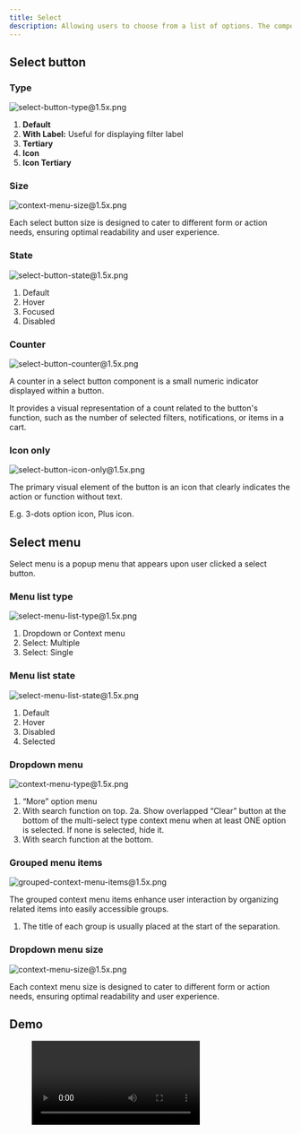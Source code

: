 ```yaml
---
title: Select
description: Allowing users to choose from a list of options. The component often appears as a popup menu where user clicks on the select button, to make a list of options appear.
---
```



## Select button

### Type

![select-button-type@1.5x.png](/design/select-button-type1.5x.png)

1. **Default**
2. **With Label:** Useful for displaying filter label
3. **Tertiary**
4. **Icon**
5. **Icon Tertiary**

### Size

![context-menu-size@1.5x.png](/design/context-menu-size1.5x.png)

Each select button size is designed to cater to different form or action needs, ensuring optimal readability and user experience.

### State

![select-button-state@1.5x.png](/design/select-button-state1.5x.png)

1. Default
2. Hover
3. Focused
4. Disabled

### Counter

![select-button-counter@1.5x.png](/design/select-button-counter1.5x.png)

A counter in a select button component is a small numeric indicator displayed within a button.

It provides a visual representation of a count related to the button's function, such as the number of selected filters, notifications, or items in a cart.

### Icon only

![select-button-icon-only@1.5x.png](/design/select-button-icon-only1.5x.png)

The primary visual element of the button is an icon that clearly indicates the action or function without text.

E.g. 3-dots option icon, Plus icon.

## Select menu

Select menu is a popup menu that appears upon user clicked a select button.

### Menu list type

![select-menu-list-type@1.5x.png](/design/select-menu-list-type1.5x.png)

1. Dropdown or Context menu
2. Select: Multiple
3. Select: Single

### Menu list state

![select-menu-list-state@1.5x.png](/design/select-menu-list-state1.5x.png)

1. Default
2. Hover
3. Disabled
4. Selected

### Dropdown menu

![context-menu-type@1.5x.png](/design/context-menu-type1.5x.png)

1. “More” option menu
2. With search function on top.
   2a. Show overlapped “Clear” button at the bottom of the multi-select type context menu when at least ONE option is selected. If none is selected, hide it.
3. With search function at the bottom.

### Grouped menu items

![grouped-context-menu-items@1.5x.png](/design/grouped-context-menu-items1.5x.png)

The grouped context menu items enhance user interaction by organizing related items into easily accessible groups.

1. The title of each group is usually placed at the start of the separation.

### Dropdown menu size

![context-menu-size@1.5x.png](/design/context-menu-size1.5x.png)

Each context menu size is designed to cater to different form or action needs, ensuring optimal readability and user experience.

## Demo

<figure>
  <video controls="true" allowfullscreen="true">
    <source src={s3("/design/select-demo.mov")} type="video/mp4" />
  </video>
</figure>
